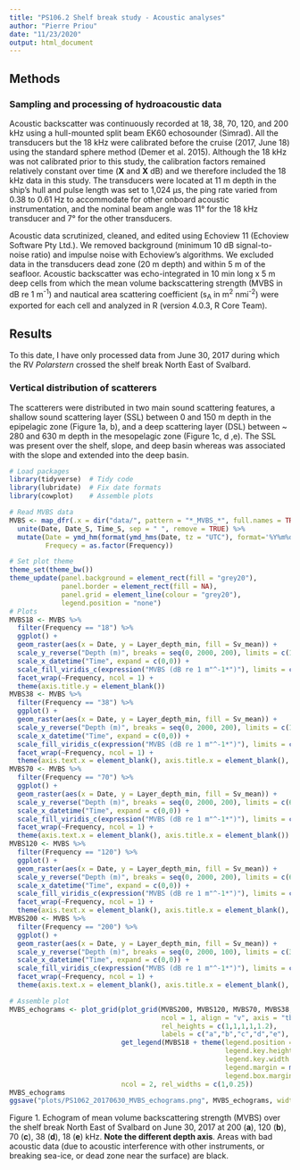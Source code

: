 ```yaml
---
title: "PS106.2 Shelf break study - Acoustic analyses"
author: "Pierre Priou"
date: "11/23/2020"
output: html_document
---
```


## Methods

### Sampling and processing of hydroacoustic data

Acoustic backscatter was continuously recorded at 18, 38, 70, 120, and 200 kHz using a hull-mounted split beam EK60 echosounder (Simrad). All the transducers but the 18 kHz were calibrated before the cruise (2017, June 18) using the standard sphere method (Demer et al. 2015). Although the 18 kHz was not calibrated prior to this study, the calibration factors remained relatively constant over time (**X** and **X** dB) and we therefore included the 18 kHz data in this study. The transducers were located at 11 m depth in the ship’s hull and pulse length was set to 1,024 μs, the ping rate varied from 0.38 to 0.61 Hz to accommodate for other onboard acoustic instrumentation, and the nominal beam angle was 11° for the 18 kHz transducer and 7° for the other transducers.

Acoustic data scrutinized, cleaned, and edited using Echoview 11 (Echoview Software Pty Ltd.). We removed background (minimum 10 dB signal-to-noise ratio) and impulse noise with Echoview’s algorithms. We excluded data in the transducers dead zone (20 m depth) and within 5 m of the seafloor. Acoustic backscatter was echo-integrated in 10 min long x 5 m deep cells from which the mean volume backscattering strength (MVBS in dB re 1 m^-1^) and nautical area scattering coefficient (s~A~ in m^2^ nmi^-2^) were exported for each cell and analyzed in R (version 4.0.3, R Core Team). 

## Results

To this date, I have only processed data from June 30, 2017 during which the RV _Polarstern_ crossed the shelf break North East of Svalbard. 

### Vertical distribution of scatterers
The scatterers were distributed in two main sound scattering features, a shallow sound scattering layer (SSL) between 0 and 150 m depth in the epipelagic zone (Figure 1a, b), and a deep scattering layer (DSL) between ~ 280 and 630 m depth in the mesopelagic zone (Figure 1c, d ,e). The SSL was present over the shelf, slope, and deep basin whereas was associated with the slope and extended into the deep basin. 

```r

# Load packages
library(tidyverse)  # Tidy code
library(lubridate)  # Fix date formats
library(cowplot)    # Assemble plots

# Read MVBS data
MVBS <- map_dfr(.x = dir("data/", pattern = "*_MVBS_*", full.names = TRUE), .f = read_csv) %>%  # Load data into dataframe
  unite(Date, Date_S, Time_S, sep = " ", remove = TRUE) %>%                                     # Combine date and time
  mutate(Date = ymd_hm(format(ymd_hms(Date, tz = "UTC"), format='%Y%m%d %H:%M'), tz = "UTC"),   # Fix date format
         Frequecy = as.factor(Frequency))                                                       # Convert frequency into factor

# Set plot theme
theme_set(theme_bw())
theme_update(panel.background = element_rect(fill = "grey20"), 
             panel.border = element_rect(fill = NA),
             panel.grid = element_line(colour = "grey20"), 
             legend.position = "none")
# Plots
MVBS18 <- MVBS %>%
  filter(Frequency == "18") %>%
  ggplot() +
  geom_raster(aes(x = Date, y = Layer_depth_min, fill = Sv_mean)) +
  scale_y_reverse("Depth (m)", breaks = seq(0, 2000, 200), limits = c(1000,0), expand = c(0,0)) +
  scale_x_datetime("Time", expand = c(0,0)) +
  scale_fill_viridis_c(expression("MVBS (dB re 1 m"^-1*")"), limits = c(-100,-60), na.value = "white") +
  facet_wrap(~Frequency, ncol = 1) + 
  theme(axis.title.y = element_blank())
MVBS38 <- MVBS %>%
  filter(Frequency == "38") %>%
  ggplot() +
  geom_raster(aes(x = Date, y = Layer_depth_min, fill = Sv_mean)) +
  scale_y_reverse("Depth (m)", breaks = seq(0, 2000, 200), limits = c(1000,0), expand = c(0,0)) +
  scale_x_datetime("Time", expand = c(0,0)) +
  scale_fill_viridis_c(expression("MVBS (dB re 1 m"^-1*")"), limits = c(-100,-60), na.value = "white") +
  facet_wrap(~Frequency, ncol = 1) + 
  theme(axis.text.x = element_blank(), axis.title.x = element_blank(), axis.title.y = element_blank())
MVBS70 <- MVBS %>%
  filter(Frequency == "70") %>%
  ggplot() +
  geom_raster(aes(x = Date, y = Layer_depth_min, fill = Sv_mean)) +
  scale_y_reverse("Depth (m)", breaks = seq(0, 2000, 200), limits = c(600,0), expand = c(0,0)) +
  scale_x_datetime("Time", expand = c(0,0)) +
  scale_fill_viridis_c(expression("MVBS (dB re 1 m"^-1*")"), limits = c(-100,-60), na.value = "white") +
  facet_wrap(~Frequency, ncol = 1) + 
  theme(axis.text.x = element_blank(), axis.title.x = element_blank())
MVBS120 <- MVBS %>%
  filter(Frequency == "120") %>%
  ggplot() +
  geom_raster(aes(x = Date, y = Layer_depth_min, fill = Sv_mean)) +
  scale_y_reverse("Depth (m)", breaks = seq(0, 2000, 200), limits = c(600,0), expand = c(0,0)) +
  scale_x_datetime("Time", expand = c(0,0)) +
  scale_fill_viridis_c(expression("MVBS (dB re 1 m"^-1*")"), limits = c(-100,-60), na.value = "white") +
  facet_wrap(~Frequency, ncol = 1) + 
  theme(axis.text.x = element_blank(), axis.title.x = element_blank(), axis.title.y = element_blank())
MVBS200 <- MVBS %>%
  filter(Frequency == "200") %>%
  ggplot() +
  geom_raster(aes(x = Date, y = Layer_depth_min, fill = Sv_mean)) +
  scale_y_reverse("Depth (m)", breaks = seq(0, 2000, 100), limits = c(300,0), expand = c(0,0)) +
  scale_x_datetime("Time", expand = c(0,0)) +
  scale_fill_viridis_c(expression("MVBS (dB re 1 m"^-1*")"), limits = c(-100,-60), na.value = "white") +
  facet_wrap(~Frequency, ncol = 1) + 
  theme(axis.text.x = element_blank(), axis.title.x = element_blank(), axis.title.y = element_blank())

# Assemble plot
MVBS_echograms <- plot_grid(plot_grid(MVBS200, MVBS120, MVBS70, MVBS38, MVBS18,
                                      ncol = 1, align = "v", axis = "tblr",
                                      rel_heights = c(1,1,1,1,1.2),
                                      labels = c("a","b","c","d","e"), label_size = 10),
                            get_legend(MVBS18 + theme(legend.position = "right", 
                                                      legend.key.height = unit(0.5, "in"),
                                                      legend.key.width = unit(0.15, "in"),
                                                      legend.margin = margin(0,0,0,0),
                                                      legend.box.margin = margin(0,-5,0,0))),
                            ncol = 2, rel_widths = c(1,0.25))
MVBS_echograms
ggsave("plots/PS1062_20170630_MVBS_echograms.png", MVBS_echograms, width = 8, height = 8, units = "in", dpi = 300)
```

Figure 1. Echogram of mean volume backscattering strength (MVBS) over the shelf break North East of Svalbard on June 30, 2017 at 200 (**a**), 120 (**b**), 70 (**c**), 38 (**d**), 18 (**e**) kHz. **Note the different depth axis**. Areas with bad acoustic data (due to acoustic interference with other instruments, or breaking sea-ice, or dead zone near the surface) are black.



